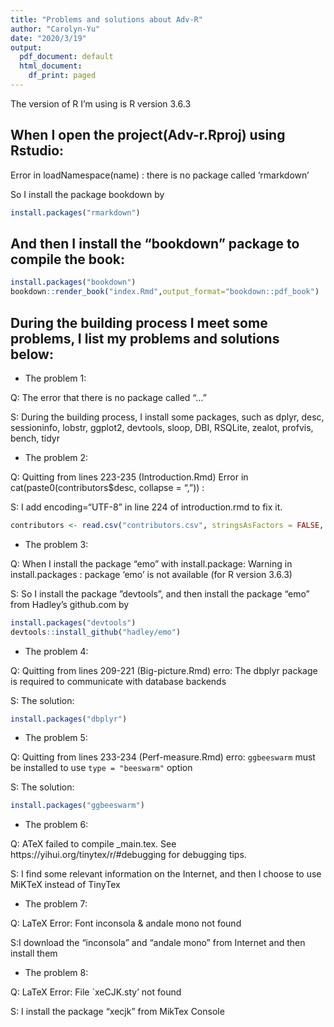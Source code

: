 ```yaml
---
title: "Problems and solutions about Adv-R"
author: "Carolyn-Yu"
date: "2020/3/19"
output:
  pdf_document: default
  html_document:
    df_print: paged
---
```


The version of R I'm using is R version 3.6.3

## When I open the project(Adv-r.Rproj) using Rstudio:  
Error in loadNamespace(name) : there is no package called ‘rmarkdown’

So I install the package bookdown by
```r
install.packages("rmarkdown")
```

## And then I install the “bookdown” package to compile the book:
```r
install.packages("bookdown")
bookdown::render_book("index.Rmd",output_format="bookdown::pdf_book")
```

## During the building process I meet some problems, I list my problems and solutions below:

* The problem 1:   

Q: The error that there is no package called “…”

S: During the building process, I install some packages, such as dplyr, desc, sessioninfo, lobstr, ggplot2, devtools, sloop, DBI, RSQLite, zealot, profvis, bench, tidyr
  
  
* The problem 2:    

Q: Quitting from lines 223-235 (Introduction.Rmd) 
Error in cat(paste0(contributors$desc, collapse = ", ")) :

S: I add encoding="UTF-8" in line 224 of introduction.rmd to fix it.
```r
contributors <- read.csv("contributors.csv", stringsAsFactors = FALSE, encoding = "UTF-8")
```
  
  
* The problem 3:    

Q: When I install the package “emo” with install.package:
Warning in install.packages :
  package ‘emo’ is not available (for R version 3.6.3)

S: So I install the package ”devtools”, and then install the package “emo” from Hadley's github.com by
```r
install.packages("devtools")
devtools::install_github("hadley/emo")
```
  
  
* The problem 4:    

Q: Quitting from lines 209-221 (Big-picture.Rmd) 
erro: The dbplyr package is required to communicate with database backends

S: The solution:
```r
install.packages("dbplyr")
```
  
  
* The problem 5:    

Q: Quitting from lines 233-234 (Perf-measure.Rmd) 
erro: `ggbeeswarm` must be installed to use `type = "beeswarm"` option

S: The solution:
```r
install.packages("ggbeeswarm")
```
  
  
* The problem 6:    

Q: ATeX failed to compile _main.tex. See https://yihui.org/tinytex/r/#debugging for debugging tips.

S: I find some relevant information on the Internet, and then I choose to use MiKTeX instead of TinyTex
  
  
* The problem 7:    

Q: LaTeX Error: Font inconsola & andale mono not found

S:I download the “inconsola” and “andale mono” from Internet and then install them
  
  
* The problem 8:   

Q: LaTeX Error: File `xeCJK.sty' not found

S: I install the package “xecjk” from MikTex Console
  
   

